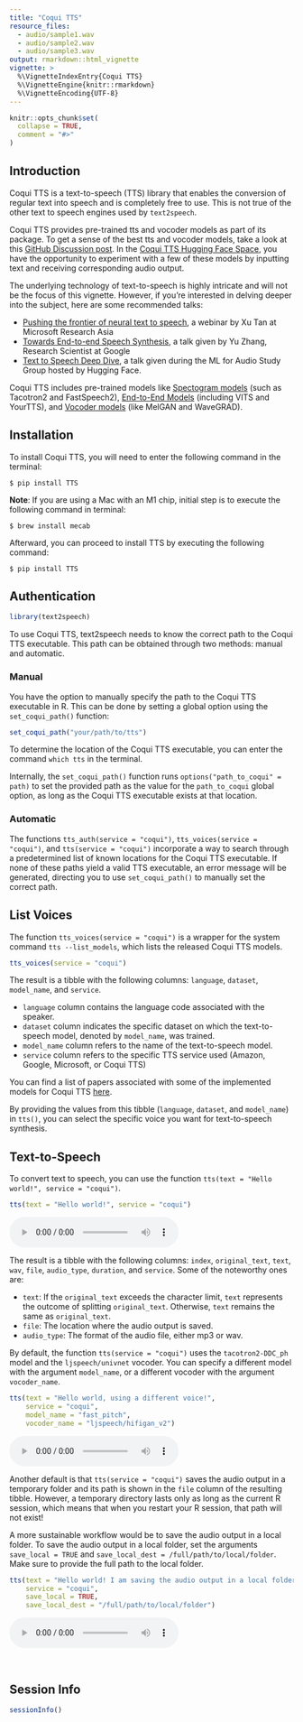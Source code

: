 ```yaml
---
title: "Coqui TTS"
resource_files:
  - audio/sample1.wav
  - audio/sample2.wav
  - audio/sample3.wav
output: rmarkdown::html_vignette
vignette: >
  %\VignetteIndexEntry{Coqui TTS}
  %\VignetteEngine{knitr::rmarkdown}
  %\VignetteEncoding{UTF-8}
---
```


```r
knitr::opts_chunk$set(
  collapse = TRUE,
  comment = "#>"
)
```

## Introduction

Coqui TTS is a text-to-speech (TTS) library that enables the conversion of regular text into speech and is completely free to use. This is not true of the other text to speech engines used by `text2speech`. 

Coqui TTS provides pre-trained tts and vocoder models as part of its package. To get a sense of the best tts and vocoder models, take a look at this [GitHub Discussion post](https://github.com/coqui-ai/TTS/discussions/1891). In the [Coqui TTS Hugging Face Space](https://huggingface.co/spaces/coqui/CoquiTTS), you have the opportunity to experiment with a few of these models by inputting text and receiving corresponding audio output. 

The underlying technology of text-to-speech is highly intricate and will not be the focus of this vignette. However, if you're interested in delving deeper into the subject, here are some recommended talks:

- [Pushing the frontier of neural text to speech](https://youtu.be/MA8PCvmr8B0), a webinar by Xu Tan at Microsoft Research Asia
- [Towards End-to-end Speech Synthesis](https://youtu.be/tHAdlv7ThjA), a talk given by Yu Zhang, Research Scientist at Google
- [Text to Speech Deep Dive](https://www.youtube.com/watch?v=aLBedWj-5CQ), a talk given during the ML for Audio Study Group hosted by Hugging Face.

Coqui TTS includes pre-trained models like [Spectogram models](https://github.com/coqui-ai/TTS#spectrogram-models) (such as Tacotron2 and FastSpeech2), [End-to-End Models](https://github.com/coqui-ai/TTS#end-to-end-models) (including VITS and YourTTS), and [Vocoder models](https://github.com/coqui-ai/TTS#vocoders) (like MelGAN and WaveGRAD).   


## Installation

To install Coqui TTS, you will need to enter the following command in the terminal:

```
$ pip install TTS
```

 **Note**: If you are using a Mac with an M1 chip, initial step is to execute the following command in terminal:

```
$ brew install mecab
```

Afterward, you can proceed to install TTS by executing the following command:

```
$ pip install TTS
```

## Authentication

```r
library(text2speech)
```

To use Coqui TTS, text2speech needs to know the correct path to the Coqui TTS executable. This path can be obtained through two methods: manual and automatic.

### Manual

You have the option to manually specify the path to the Coqui TTS executable in R. This can be done by setting a global option using the `set_coqui_path()` function:

```r
set_coqui_path("your/path/to/tts")
```

To determine the location of the Coqui TTS executable, you can enter the command `which tts` in the terminal.

Internally, the `set_coqui_path()` function runs `options("path_to_coqui" = path)` to set the provided path as the value for the `path_to_coqui` global option, as long as the Coqui TTS executable exists at that location. 

### Automatic

The functions `tts_auth(service = "coqui")`, `tts_voices(service = "coqui")`, and `tts(service = "coqui")` incorporate a way to search through a predetermined list of known locations for the Coqui TTS executable. If none of these paths yield a valid TTS executable, an error message will be generated, directing you to use `set_coqui_path()` to manually set the correct path.


## List Voices

The function `tts_voices(service = "coqui")` is a wrapper for the system command `tts --list_models`, which lists the released Coqui TTS models.


```r
tts_voices(service = "coqui")
```

The result is a tibble with the following columns: `language`, `dataset`, `model_name`, and `service`. 

- `language` column contains the language code associated with the speaker. 
- `dataset` column indicates the specific dataset on which the text-to-speech model, denoted by `model_name`, was trained.
- `model_name` column refers to the name of the text-to-speech model.
- `service` column refers to the specific TTS service used (Amazon, Google, Microsoft, or Coqui TTS)

You can find a list of papers associated with some of the implemented models for Coqui TTS [here](https://github.com/coqui-ai/TTS#implemented-models).

By providing the values from this tibble (`language`, `dataset`, and `model_name`) in `tts()`, you can select the specific voice you want for text-to-speech synthesis.



## Text-to-Speech

To convert text to speech, you can use the function `tts(text = "Hello world!", service = "coqui")`. 

```r
tts(text = "Hello world!", service = "coqui")
```

<audio controls>
    <source src="audio/sample1.wav" type="audio/wav"/>
</audio>

The result is a tibble with the following columns: `index`, `original_text`, `text`, `wav`, `file`, `audio_type`, `duration`, and `service`. Some of the noteworthy ones are:

- `text`: If the `original_text` exceeds the character limit, `text` represents the outcome of splitting `original_text`. Otherwise, `text` remains the same as `original_text`.
- `file`: The location where the audio output is saved. 
- `audio_type`: The format of the audio file, either mp3 or wav.


By default, the function `tts(service = "coqui")` uses the `tacotron2-DDC_ph` model and the `ljspeech/univnet` vocoder. You can specify a different model with the argument `model_name`, or a different vocoder with the argument `vocoder_name`.

```r
tts(text = "Hello world, using a different voice!",
    service = "coqui",
    model_name = "fast_pitch",
    vocoder_name = "ljspeech/hifigan_v2")
```

<audio controls>
    <source src="audio/sample2.wav" type="audio/wav"/>
</audio>


Another default is that `tts(service = "coqui")` saves the audio output in a temporary folder and its path is shown in the `file` column of the resulting tibble. However, a temporary directory lasts only as long as the current R session, which means that when you restart your R session, that path will not exist! 

A more sustainable workflow would be to save the audio output in a local folder. To save the audio output in a local folder, set the arguments `save_local = TRUE` and `save_local_dest = /full/path/to/local/folder`. Make sure to provide the full path to the local folder.

```r
tts(text = "Hello world! I am saving the audio output in a local folder",
    service = "coqui",
    save_local = TRUE,
    save_local_dest = "/full/path/to/local/folder")
```

<audio controls>
    <source src="audio/sample3.wav" type="audio/wav"/>
</audio>

<br>

## Session Info

```r
sessionInfo()
```


